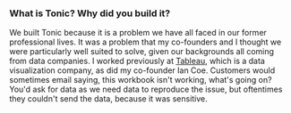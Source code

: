 ### What is Tonic? Why did you build it?

We built Tonic because it is a problem we have all faced in our former
professional lives. It was a problem that my co-founders and I thought we were
particularly well suited to solve, given our backgrounds all coming from data
companies. I worked previously at [Tableau](https://www.tableau.com/), which is
a data visualization company, as did my co-founder Ian Coe. Customers would
sometimes email saying, this workbook isn't working, what's going on? You'd ask
for data as we need data to reproduce the issue, but oftentimes they couldn't
send the data, because it was sensitive.
